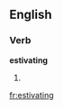 
==English==

===Verb===
'''estivating'''

# {{present participle of|[[estivate]]}}

[[fr:estivating]]